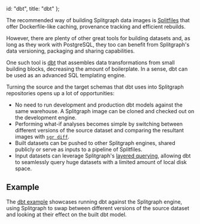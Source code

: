   id: "dbt",
  title: "dbt"
};

The recommended way of building Splitgraph data images is [Splitfiles](../concepts/splitfiles) that offer Dockerfile-like caching, provenance tracking and efficient rebuilds.

However, there are plenty of other great tools for building datasets and, as long as they work with PostgreSQL, they too can benefit from Splitgraph's data versioning, packaging and sharing capabilities.

One such tool is [dbt](https://getdbt.com) that assembles data transformations from small building blocks, decreasing the amount of boilerplate. In a sense, dbt can be used as an advanced SQL templating engine.

Turning the source and the target schemas that dbt uses into Splitgraph repositories opens up a lot of opportunities:

* No need to run development and production dbt models against the same warehouse. A Splitgraph image can be cloned and checked out on the development engine.
* Performing what-if analyses becomes simple by switching between different versions of the source dataset and comparing the resultant images with [`sgr diff`](../sgr/image_information/diff).
* Built datasets can be pushed to other Splitgraph engines, shared publicly or serve as inputs to a pipeline of Splitfiles.
* Input datasets can leverage Splitgraph's [layered querying](../large_datasets/layered_querying),
    allowing dbt to seamlessly query huge datasets with a limited amount of local disk space.

## Example

The [dbt example](https://github.com/splitgraph/splitgraph/tree/v0.1.0/examples/dbt) showcases
running dbt against the Splitgraph engine, using Splitgraph to swap between different versions of the
source dataset and looking at their effect on the built dbt model.

<cast src="@splitgraph/content/casts/versioned/latest/dbt.cast" />